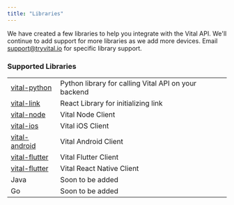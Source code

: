 ```yaml
---
title: "Libraries"
---
```


We have created a few libraries to help you integrate with the Vital API. We'll continue to add support for more libraries as we add more devices. Email [support@tryvital.io](mailto:support@tryvital.io) for specific library support.

### Supported Libraries

|                                                                  |                                                      |
| ---------------------------------------------------------------- | ---------------------------------------------------- |
| [vital-python](https://pypi.org/project/vital)                   | Python library for calling Vital API on your backend |
| [vital-link](https://www.npmjs.com/package/@tryvital/vital-link) | React Library for initializing link                  |
| [vital-node](https://www.npmjs.com/package/@tryvital/vital-node) | Vital Node Client                                    |
| [vital-ios](https://github.com/tryVital/vital-ios)               | Vital iOS Client                                     |
| [vital-android](https://github.com/tryVital/vital-android)       | Vital Android Client                                 |
| [vital-flutter](https://github.com/tryVital/vital-flutter)       | Vital Flutter Client                                 |
| [vital-flutter](https://github.com/tryVital/vital-react-native)  | Vital React Native Client                            |
| Java                                                             | Soon to be added                                     |
| Go                                                               | Soon to be added                                     |
